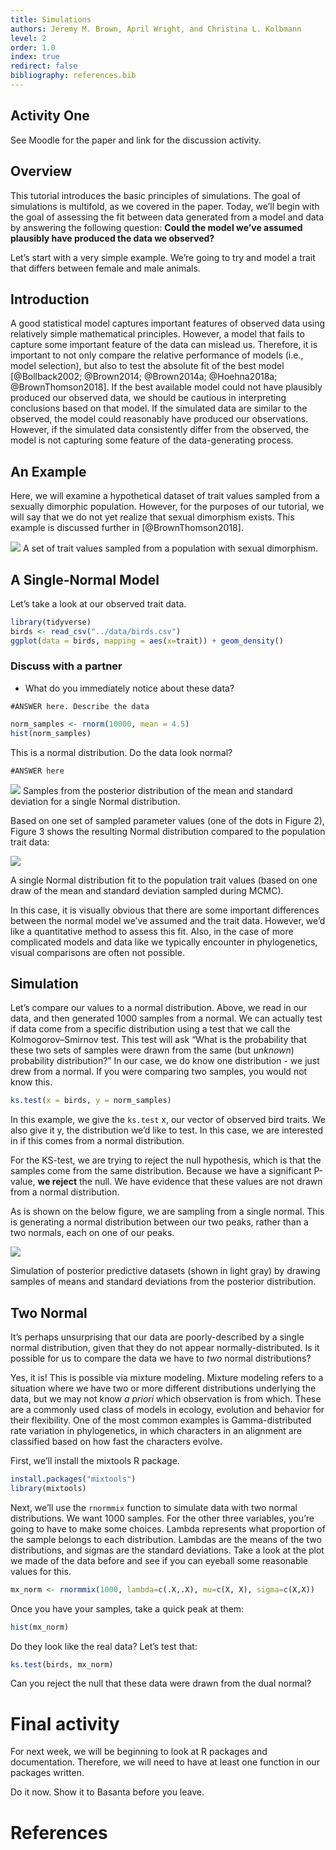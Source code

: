 ```yaml
---
title: Simulations
authors: Jeremy M. Brown, April Wright, and Christina L. Kolbmann
level: 2
order: 1.0
index: true
redirect: false
bibliography: references.bib
---
```


## Activity One

See Moodle for the paper and link for the discussion activity.


## Overview 

This tutorial introduces the basic principles of simulations. The goal of simulations is multifold, as we covered in the paper. Today, we'll begin with the goal of assessing the fit between data generated from a model and data by answering the following question: __Could the model we've assumed plausibly have produced the data we observed?__

Let's start with a very simple example. We're going to try and model a trait that differs between female and male animals. 

## Introduction

A good statistical model captures important features of observed data using relatively simple mathematical principles. However, a model that fails to capture some important feature of the data can mislead us. Therefore, it is important to not only compare the relative performance of models (i.e., model selection), but also to test the absolute fit of the best model [@Bollback2002; @Brown2014; @Brown2014a;  @Hoehna2018a; @BrownThomson2018]. If the best available model could not have plausibly produced our observed data, we should be cautious in interpreting conclusions based on that model. If the simulated data are similar to the observed, the model could reasonably have produced our observations. However, if the simulated data consistently differ from the observed, the model is not capturing some feature of the data-generating process.

## An Example 

 Here, we will examine a hypothetical dataset of trait values sampled from a sexually dimorphic population. However, for the purposes of our tutorial, we will say that we do not yet realize that sexual dimorphism exists. This example is discussed further in [@BrownThomson2018].

<img src="figures/populationTraits.png"/>
A set of trait values sampled from a population with sexual dimorphism.


## A Single-Normal Model 

Let's take a look at our observed trait data.

```r
library(tidyverse)
birds <- read_csv("../data/birds.csv")
ggplot(data = birds, mapping = aes(x=trait)) + geom_density()

```

### Discuss with a partner
 
+ What do you immediately notice about these data? 

```
#ANSWER here. Describe the data

```

```r

norm_samples <- rnorm(10000, mean = 4.5)
hist(norm_samples)
```
This is a normal distribution. Do the data look normal?

```
#ANSWER here

```



<img src="figures/postDensSurface_wSamples.png"/>
Samples from the posterior distribution of the mean and standard deviation for a single Normal distribution.


Based on one set of sampled parameter values (one of the dots in Figure 2), Figure 3 shows the resulting Normal distribution compared to the population trait data:

<img src="figures/SingleNormal.png"/>

A single Normal distribution fit to the population trait values (based on one draw of the mean and standard deviation sampled during MCMC).


In this case, it is visually obvious that there are some important differences between the normal model we've assumed and the trait data. However, we'd like a quantitative method to assess this fit. Also, in the case of more complicated models and data like we typically encounter in phylogenetics, visual comparisons are often not possible.

##  Simulation 

Let's compare our values to a normal distribution. Above, we read in our data, and then generated 1000 samples from a normal. We can actually test if data come from a specific distribution using a test that we call the Kolmogorov–Smirnov test. This test will ask "What is the probability that these two sets of samples were drawn from the same (but *unknown*) probability distribution?" In our case, we do know one distribution - we just drew from a normal. If you were comparing two samples, you would not know this. 


```r

ks.test(x = birds, y = norm_samples) 

```
In this example, we give the `ks.test` x, our vector of observed bird traits. We also give it y, the distribution we'd like to test. In this case, we are interested in if this comes from a normal distribution. 

For the KS-test, we are trying to reject the null hypothesis, which is that the samples come from the same distribution. Because we have a significant P-value, **we reject** the null. We have evidence that these values are not drawn from a normal distribution.

As is shown on the below figure, we are sampling from a single normal. This is generating a normal distribution between our two peaks, rather than a two normals, each on one of our peaks.

<img src="figures/posteriorPredictiveSimulation.png"/>

Simulation of posterior predictive datasets (shown in light gray) by drawing samples of means and standard deviations from the posterior distribution.

## Two Normal

It's perhaps unsurprising that our data are poorly-described by a single normal distribution, given that they do not appear normally-distributed. Is it possible for us to compare the data we have to *two* normal distributions? 

Yes, it is! This is possible via mixture modeling. Mixture modeling refers to a situation where we have two or more different distributions underlying the data, but we may not know _a priori_ which observation is from which. These are a commonly used class of models in ecology, evolution and behavior for their flexibility. One of the most common examples is Gamma-distributed rate variation in phylogenetics, in which characters in an alignment are classified based on how fast the characters evolve.

First, we'll install the mixtools R package.

```r
install.packages("mixtools")
library(mixtools)

```

Next, we'll use the `rnormmix` function to simulate data with two normal distributions. We want 1000 samples. For the other three variables, you're going to have to make some choices. Lambda represents what proportion of the sample belongs to each distribution. Lambdas are the means of the two distributions, and sigmas are the standard deviations. Take a look at the plot we made of the data before and see if you can eyeball some reasonable values for this. 

```r
mx_norm <- rnormmix(1000, lambda=c(.X,.X), mu=c(X, X), sigma=c(X,X))
```


Once you have your samples, take a quick peak at them:

```r

hist(mx_norm)

```

Do they look like the real data? Let's test that:

```r
ks.test(birds, mx_norm)

```


Can you reject the null that these data were drawn from the dual normal? 

# Final activity

For next week, we will be beginning to look at R packages and documentation. Therefore, we will need to have at least one function in our packages written. 

Do it now. Show it to Basanta before you leave.



# References
